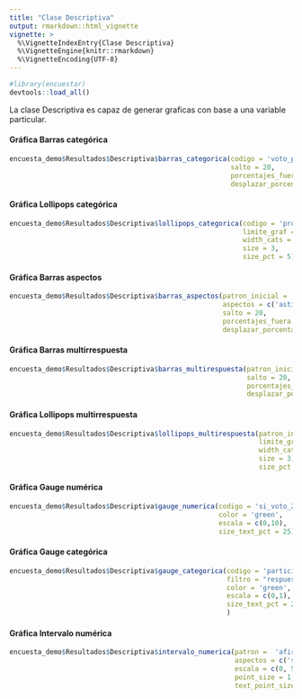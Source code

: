 ```yaml
---
title: "Clase Descriptiva"
output: rmarkdown::html_vignette
vignette: >
  %\VignetteIndexEntry{Clase Descriptiva}
  %\VignetteEngine{knitr::rmarkdown}
  %\VignetteEncoding{UTF-8}
---
```


```r
#library(encuestar)
devtools::load_all()

```

La clase Descriptiva es capaz de generar graficas con base a una variable particular.


#### Gráfica Barras categórica
```r

encuesta_demo$Resultados$Descriptiva$barras_categorica(codigo = 'voto_pm_24',
                                                       salto = 20,
                                                       porcentajes_fuera = T,
                                                       desplazar_porcentajes = 0.01)

```

#### Gráfica Lollipops categórica
```r

encuesta_demo$Resultados$Descriptiva$lollipops_categorica(codigo = 'problema_principal',
                                                          limite_graf = 0.4,
                                                          width_cats = 25,
                                                          size = 3,
                                                          size_pct = 5)

```

#### Gráfica Barras aspectos
```r

encuesta_demo$Resultados$Descriptiva$barras_aspectos(patron_inicial = 'conoce_pm',
                                                     aspectos = c('astiazaran','delrio'), 
                                                     salto = 20,
                                                     porcentajes_fuera = T,
                                                     desplazar_porcentajes = 0.02)

```


#### Gráfica Barras multirrespuesta
```r

encuesta_demo$Resultados$Descriptiva$barras_multirespuesta(patron_inicial = 'medios_com_O',
                                                           salto = 20,
                                                           porcentajes_fuera = T,
                                                           desplazar_porcentajes = 0.02)

```

#### Gráfica Lollipops multirrespuesta
```r

encuesta_demo$Resultados$Descriptiva$lollipops_multirespuesta(patron_inicial = 'medios_com_O', 
                                                              limite_graf = 0.7,
                                                              width_cats = 25,
                                                              size = 3,
                                                              size_pct = 5)


```

#### Gráfica Gauge numérica
```r

encuesta_demo$Resultados$Descriptiva$gauge_numerica(codigo = 'si_voto_24',
                                                    color = 'green',
                                                    escala = c(0,10),
                                                    size_text_pct = 25)

```

#### Gráfica Gauge categórica
```r

encuesta_demo$Resultados$Descriptiva$gauge_categorica(codigo = 'participacion_pm_21',
                                                      filtro = "respuesta == 'Sí'",
                                                      color = 'green',
                                                      escala = c(0,1),
                                                      size_text_pct = 25
                                                      )

```

#### Gráfica Intervalo numérica
```r

encuesta_demo$Resultados$Descriptiva$intervalo_numerica(patron =  'afirmacion', 
                                                        aspectos = c('seguridad','economia','pais','hermosillo'), 
                                                        escala = c(0, 5), 
                                                        point_size = 1, 
                                                        text_point_size = 8)

```

